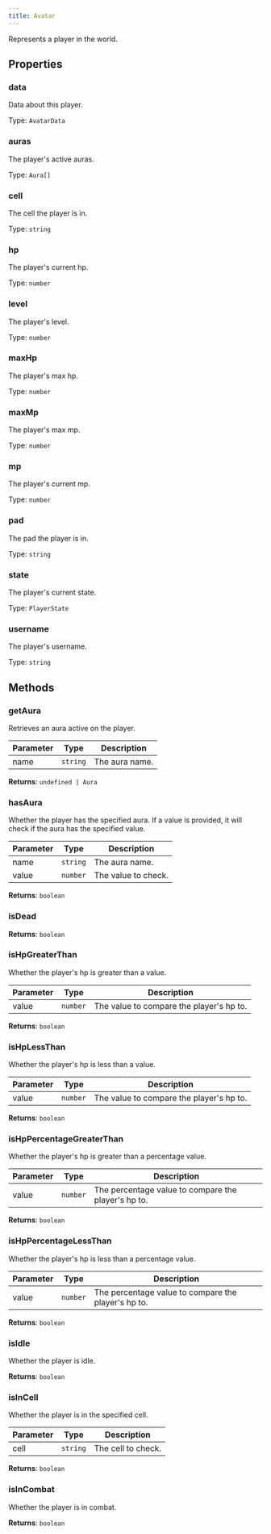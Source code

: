 ```yaml
---
title: Avatar
---
```



Represents a player in the world.


## Properties
### data


Data about this player.


Type: `AvatarData`


### auras <Badge text="Getter" size="small" />	


The player's active auras.


Type: `Aura[]`


### cell <Badge text="Getter" size="small" />	


The cell the player is in.


Type: `string`


### hp <Badge text="Getter" size="small" />	


The player's current hp.


Type: `number`


### level <Badge text="Getter" size="small" />	


The player's level.


Type: `number`


### maxHp <Badge text="Getter" size="small" />	


The player's max hp.


Type: `number`


### maxMp <Badge text="Getter" size="small" />	


The player's max mp.


Type: `number`


### mp <Badge text="Getter" size="small" />	


The player's current mp.


Type: `number`


### pad <Badge text="Getter" size="small" />	


The pad the player is in.


Type: `string`


### state <Badge text="Getter" size="small" />	


The player's current state.


Type: `PlayerState`


### username <Badge text="Getter" size="small" />	


The player's username.


Type: `string`


## Methods

### getAura

Retrieves an aura active on the player.

| Parameter | Type | Description |
|-----------|------|-------------|
| name | `string` | The aura name. |


**Returns**: `undefined | Aura`

### hasAura

Whether the player has the specified aura. If a value is provided,
it will check if the aura has the specified value.

| Parameter | Type | Description |
|-----------|------|-------------|
| name | `string` | The aura name. |
| value | `number` | The value to check. |


**Returns**: `boolean`

### isDead



**Returns**: `boolean`

### isHpGreaterThan

Whether the player's hp is greater than a value.

| Parameter | Type | Description |
|-----------|------|-------------|
| value | `number` | The value to compare the player's hp to. |


**Returns**: `boolean`

### isHpLessThan

Whether the player's hp is less than a value.

| Parameter | Type | Description |
|-----------|------|-------------|
| value | `number` | The value to compare the player's hp to. |


**Returns**: `boolean`

### isHpPercentageGreaterThan

Whether the player's hp is greater than a percentage value.

| Parameter | Type | Description |
|-----------|------|-------------|
| value | `number` | The percentage value to compare the player's hp to. |


**Returns**: `boolean`

### isHpPercentageLessThan

Whether the player's hp is less than a percentage value.

| Parameter | Type | Description |
|-----------|------|-------------|
| value | `number` | The percentage value to compare the player's hp to. |


**Returns**: `boolean`

### isIdle

Whether the player is idle.



**Returns**: `boolean`

### isInCell

Whether the player is in the specified cell.

| Parameter | Type | Description |
|-----------|------|-------------|
| cell | `string` | The cell to check. |


**Returns**: `boolean`

### isInCombat

Whether the player is in combat.



**Returns**: `boolean`
